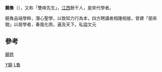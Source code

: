 {{Unreferenced|time=2019-03-30T11:40:37+00:00}}
'''饒魯'''（{{bd|?||?||}}），又称「雙峰先生」，[[江西|江西]]餘干人，是宋代學者。

饒魯品端學粹，潛心聖學，以致知力行為本，四方聘講者相踵相接，曾建「朋來館」以居學者，春風化雨，遍及天下。私謚文元

==參考==
[[饒姓|饒姓]]


[[Category:宋朝人|Y饒]]
[[Category:饒姓|L魯]]